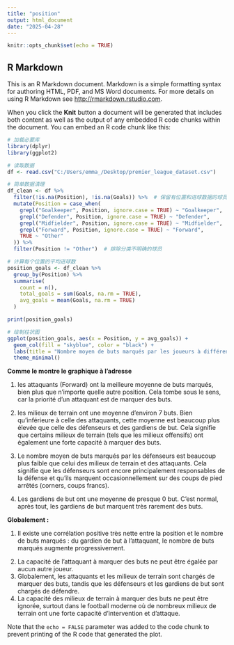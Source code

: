 ---
title: "position"
output: html_document
date: "2025-04-28"
---

```{r setup, include=FALSE}
knitr::opts_chunk$set(echo = TRUE)
```

## R Markdown

This is an R Markdown document. Markdown is a simple formatting syntax for authoring HTML, PDF, and MS Word documents. For more details on using R Markdown see <http://rmarkdown.rstudio.com>.

When you click the **Knit** button a document will be generated that includes both content as well as the output of any embedded R code chunks within the document. You can embed an R code chunk like this:

```{r cars}
# 加载必要库
library(dplyr)
library(ggplot2)

# 读取数据
df <- read.csv("C:/Users/emma_/Desktop/premier_league_dataset.csv")

# 简单数据清理
df_clean <- df %>%
  filter(!is.na(Position), !is.na(Goals)) %>%  # 保留有位置和进球数据的球员
  mutate(Position = case_when(
    grepl("Goalkeeper", Position, ignore.case = TRUE) ~ "Goalkeeper",
    grepl("Defender", Position, ignore.case = TRUE) ~ "Defender",
    grepl("Midfielder", Position, ignore.case = TRUE) ~ "Midfielder",
    grepl("Forward", Position, ignore.case = TRUE) ~ "Forward",
    TRUE ~ "Other"
  )) %>%
  filter(Position != "Other")  # 排除分类不明确的球员

# 计算每个位置的平均进球数
position_goals <- df_clean %>%
  group_by(Position) %>%
  summarise(
    count = n(),
    total_goals = sum(Goals, na.rm = TRUE),
    avg_goals = mean(Goals, na.rm = TRUE)
  )

print(position_goals)

```



```{r pressure, echo=FALSE}
# 绘制柱状图
ggplot(position_goals, aes(x = Position, y = avg_goals)) +
  geom_col(fill = "skyblue", color = "black") +
  labs(title = "Nombre moyen de buts marqués par les joueurs à différents postes", x = "placement", y = "Moyenne des buts") +
  theme_minimal()
```

**Comme le montre le graphique à l'adresse **

1. les attaquants (Forward) ont la meilleure moyenne de buts marqués, bien plus que n'importe quelle autre position.
Cela tombe sous le sens, car la priorité d'un attaquant est de marquer des buts.

2. les milieux de terrain ont une moyenne d'environ 7 buts. Bien qu'inférieure à celle des attaquants, cette moyenne est beaucoup plus élevée que celle des défenseurs et des gardiens de but. Cela signifie que certains milieux de terrain (tels que les milieux offensifs) ont également une forte capacité à marquer des buts.

3. Le nombre moyen de buts marqués par les défenseurs 
est beaucoup plus faible que celui des milieux de terrain et des attaquants.
Cela signifie que les défenseurs sont encore principalement responsables de la défense et qu'ils marquent occasionnellement sur des coups de pied arrêtés (corners, coups francs).

4. Les gardiens de but ont une moyenne de presque 0 but. 
C'est normal, après tout, les gardiens de but marquent très rarement des buts.


**Globalement :** 

1. Il existe une corrélation positive très nette entre la position et le nombre de buts marqués : du gardien de but à l'attaquant, le nombre de buts marqués augmente progressivement.
2) La capacité de l'attaquant à marquer des buts ne peut être égalée par aucun autre joueur.
3) Globalement, les attaquants et les milieux de terrain sont chargés de marquer des buts, tandis que les défenseurs et les gardiens de but sont chargés de défendre.
4) La capacité des milieux de terrain à marquer des buts ne peut être ignorée, surtout dans le football moderne où de nombreux milieux de terrain ont une forte capacité d'intervention et d'attaque.

Note that the `echo = FALSE` parameter was added to the code chunk to prevent printing of the R code that generated the plot.
